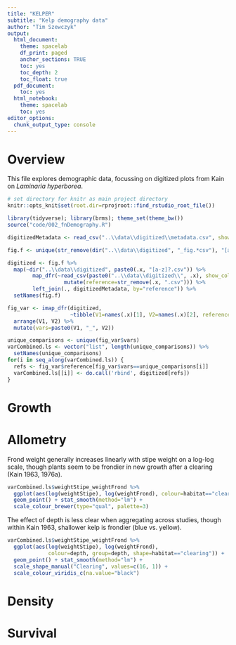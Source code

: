 ```yaml
---
title: "KELPER"
subtitle: "Kelp demography data"
author: "Tim Szewczyk"
output:
  html_document:
    theme: spacelab
    df_print: paged
    anchor_sections: TRUE
    toc: yes
    toc_depth: 2
    toc_float: true
  pdf_document:
    toc: yes
  html_notebook:
    theme: spacelab
    toc: yes
editor_options: 
  chunk_output_type: console
---
```


# Overview

This file explores demographic data, focussing on digitized plots from Kain on *Laminaria hyperborea*. 


```r
# set directory for knitr as main project directory
knitr::opts_knit$set(root.dir=rprojroot::find_rstudio_root_file())
```

```r
library(tidyverse); library(brms); theme_set(theme_bw())
source("code/002_fnDemography.R")

digitizedMetadata <- read_csv("..\\data\\digitized\\metadata.csv", show_col_types=F)

fig.f <- unique(str_remove(dir("..\\data\\digitized", "_fig.*csv"), "[a-z]?.csv"))

digitized <- fig.f %>% 
  map(~dir("..\\data\\digitized", paste0(.x, "[a-z]?.csv")) %>%
        map_dfr(~read_csv(paste0("..\\data\\digitized\\", .x), show_col_types=F) %>%
                  mutate(reference=str_remove(.x, ".csv"))) %>%
        left_join(., digitizedMetadata, by="reference")) %>%
  setNames(fig.f)

fig_var <- imap_dfr(digitized, 
                    ~tibble(V1=names(.x)[1], V2=names(.x)[2], reference=.y)) %>%
  arrange(V1, V2) %>%
  mutate(vars=paste0(V1, "_", V2))

unique_comparisons <- unique(fig_var$vars)
varCombined.ls <- vector("list", length(unique_comparisons)) %>% 
  setNames(unique_comparisons)
for(i in seq_along(varCombined.ls)) {
  refs <- fig_var$reference[fig_var$vars==unique_comparisons[i]]
  varCombined.ls[[i]] <- do.call('rbind', digitized[refs])
}
```



# Growth





# Allometry
Frond weight generally increases linearly with stipe weight on a log-log scale, though plants seem to be frondier in new growth after a clearing (Kain 1963, 1976a). 
```r
varCombined.ls$weightStipe_weightFrond %>%
  ggplot(aes(log(weightStipe), log(weightFrond), colour=habitat=="clearing")) +
  geom_point() + stat_smooth(method="lm") + 
  scale_colour_brewer(type="qual", palette=3)
```

The effect of depth is less clear when aggregating across studies, though within Kain 1963, shallower kelp is frondier (blue vs. yellow).
```r
varCombined.ls$weightStipe_weightFrond %>% 
  ggplot(aes(log(weightStipe), log(weightFrond), 
             colour=depth, group=depth, shape=habitat=="clearing")) +
  geom_point() + stat_smooth(method="lm") + 
  scale_shape_manual("Clearing", values=c(16, 1)) +
  scale_colour_viridis_c(na.value="black")
```




# Density





# Survival




